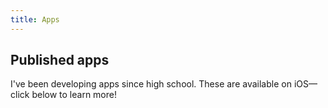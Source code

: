```yaml
---
title: Apps
---
```



## Published apps

I've been developing apps since high school. These are available on iOS—click below to learn more!

<CardList numColumns={2}>
  <Card
    title="Math Keeper"
    subtitle="Customizable math formula study/reference app"
    linkPath="/apps/math-keeper"
  />
  <Card
    title="Copy Better"
    subtitle="Convenient extended clipboard for copying and pasting"
    linkPath="/apps/copy-better"
  />
  <Card
    title="Snake, Cubed"
    subtitle="3D version of the classic snake game in augmented reality"
    linkPath="/apps/snake-cubed"
  />
  <Card
    title="HarvestHaul"
    subtitle="Platform that makes farmers' markets more accessible"
    linkPath="/apps/harvesthaul"
  />
</CardList>
